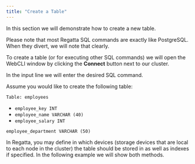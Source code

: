 ```yaml
---
title: "Create a Table"
---
```


In this section we will demonstrate how to create a new table.

Please note that most Regatta SQL commands are exactly like PostgreSQL. When they divert, we will note that clearly.

To create a table (or for executing other SQL commands) we will open the WebCLI window by clicking the **Connect** button next to our cluster.

In the input line we will enter the desired SQL command.

Assume you would like to create the following table:

`Table: employees`

- `employee_key INT`
- `employee_name VARCHAR (40)`
- `employee_salary INT`

`employee_department VARCHAR (50)`

In Regatta, you may define in which devices (storage devices that are local to each node in the cluster) the table should be stored in as well as indexes if specified. In the following example we will show both methods.